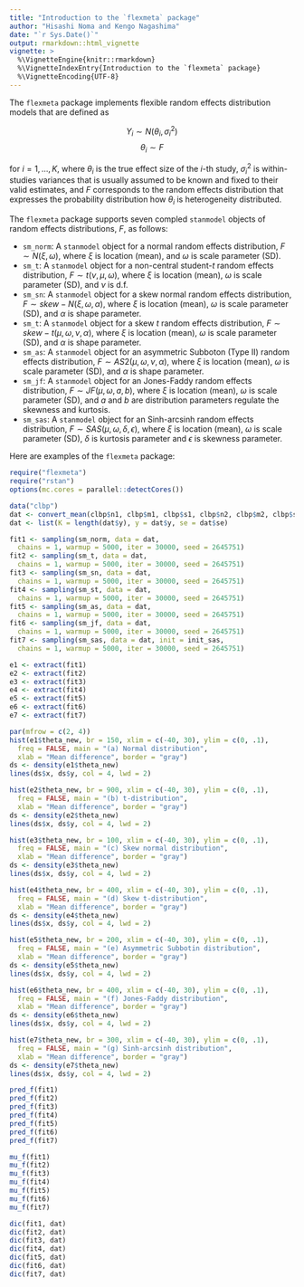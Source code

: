 ```yaml
---
title: "Introduction to the `flexmeta` package"
author: "Hisashi Noma and Kengo Nagashima"
date: "`r Sys.Date()`"
output: rmarkdown::html_vignette
vignette: >
  %\VignetteEngine{knitr::rmarkdown}
  %\VignetteIndexEntry{Introduction to the `flexmeta` package}
  %\VignetteEncoding{UTF-8}
---
```



The `flexmeta` package implements flexible random effects distribution models that are defined as

$$Y_i \sim N(\theta_i, \sigma_i^2)$$
$$\theta_i \sim F$$

for $i=1,\ldots,K$, where $\theta_i$ is the true effect size of the $i$-th study, $\sigma_i^2$ is within-studies variances that is usually assumed to be known and fixed to their valid estimates, and $F$ corresponds to the random effects distribution that expresses the probability distribution how $\theta_i$ is heterogeneity distributed.

The `flexmeta` package supports seven compled `stanmodel` objects of random effects distributions, $F$, as follows:

* `sm_norm`: A `stanmodel` object for a normal random effects distribution, $F \sim N(\xi, \omega)$, where $\xi$ is location (mean), and $\omega$ is scale parameter (SD).
* `sm_t`: A `stanmodel` object for a non-central student-$t$ random effects distribution, $F \sim t(\nu, \mu, \omega)$, where $\xi$ is location (mean), $\omega$ is scale parameter (SD), and $\nu$ is d.f.
* `sm_sn`: A `stanmodel` object for a skew normal random effects distribution, $F \sim skew-N(\xi, \omega, \alpha)$, where $\xi$ is location (mean), $\omega$ is scale parameter (SD), and $\alpha$ is shape parameter.
* `sm_t`: A `stanmodel` object for a skew $t$ random effects distribution, $F \sim skew-t(\mu, \omega, \nu, \alpha)$, where $\xi$ is location (mean), $\omega$ is scale parameter (SD), and $\alpha$ is shape parameter.
* `sm_as`: A `stanmodel` object for an asymmetric Subboton (Type II) random effects distribution, $F \sim AS2(\mu, \omega, \nu, \alpha)$, where $\xi$ is location (mean), $\omega$ is scale parameter (SD), and $\alpha$ is shape parameter.
* `sm_jf`: A `stanmodel` object for an Jones-Faddy random effects distribution, $F \sim JF(\mu, \omega, a, b)$, where $\xi$ is location (mean), $\omega$ is scale parameter (SD), and $a$ and $b$ are distribution parameters regulate the skewness and kurtosis.
* `sm_sas`: A `stanmodel` object for an Sinh-arcsinh random effects distribution, $F \sim SAS(\mu, \omega, \delta, \epsilon)$, where $\xi$ is location (mean), $\omega$ is scale parameter (SD), $\delta$ is kurtosis parameter and $\epsilon$ is skewness parameter.

Here are examples of the `flexmeta` package:
```r
require("flexmeta")
require("rstan")
options(mc.cores = parallel::detectCores())

data("clbp")
dat <- convert_mean(clbp$n1, clbp$m1, clbp$s1, clbp$n2, clbp$m2, clbp$s2)
dat <- list(K = length(dat$y), y = dat$y, se = dat$se)

fit1 <- sampling(sm_norm, data = dat,
  chains = 1, warmup = 5000, iter = 30000, seed = 2645751)
fit2 <- sampling(sm_t, data = dat,
  chains = 1, warmup = 5000, iter = 30000, seed = 2645751)
fit3 <- sampling(sm_sn, data = dat,
  chains = 1, warmup = 5000, iter = 30000, seed = 2645751)
fit4 <- sampling(sm_st, data = dat,
  chains = 1, warmup = 5000, iter = 30000, seed = 2645751)
fit5 <- sampling(sm_as, data = dat,
  chains = 1, warmup = 5000, iter = 30000, seed = 2645751)
fit6 <- sampling(sm_jf, data = dat,
  chains = 1, warmup = 5000, iter = 30000, seed = 2645751)
fit7 <- sampling(sm_sas, data = dat, init = init_sas,
  chains = 1, warmup = 5000, iter = 30000, seed = 2645751)

e1 <- extract(fit1)
e2 <- extract(fit2)
e3 <- extract(fit3)
e4 <- extract(fit4)
e5 <- extract(fit5)
e6 <- extract(fit6)
e7 <- extract(fit7)

par(mfrow = c(2, 4))
hist(e1$theta_new, br = 150, xlim = c(-40, 30), ylim = c(0, .1),
  freq = FALSE, main = "(a) Normal distribution",
  xlab = "Mean difference", border = "gray")
ds <- density(e1$theta_new)
lines(ds$x, ds$y, col = 4, lwd = 2)

hist(e2$theta_new, br = 900, xlim = c(-40, 30), ylim = c(0, .1),
  freq = FALSE, main = "(b) t-distribution",
  xlab = "Mean difference", border = "gray")
ds <- density(e2$theta_new)
lines(ds$x, ds$y, col = 4, lwd = 2)

hist(e3$theta_new, br = 100, xlim = c(-40, 30), ylim = c(0, .1),
  freq = FALSE, main = "(c) Skew normal distribution",
  xlab = "Mean difference", border = "gray")
ds <- density(e3$theta_new)
lines(ds$x, ds$y, col = 4, lwd = 2)

hist(e4$theta_new, br = 400, xlim = c(-40, 30), ylim = c(0, .1),
  freq = FALSE, main = "(d) Skew t-distribution",
  xlab = "Mean difference", border = "gray")
ds <- density(e4$theta_new)
lines(ds$x, ds$y, col = 4, lwd = 2)

hist(e5$theta_new, br = 200, xlim = c(-40, 30), ylim = c(0, .1),
  freq = FALSE, main = "(e) Asymmetric Subbotin distribution",
  xlab = "Mean difference", border = "gray")
ds <- density(e5$theta_new)
lines(ds$x, ds$y, col = 4, lwd = 2)

hist(e6$theta_new, br = 400, xlim = c(-40, 30), ylim = c(0, .1),
  freq = FALSE, main = "(f) Jones-Faddy distribution",
  xlab = "Mean difference", border = "gray")
ds <- density(e6$theta_new)
lines(ds$x, ds$y, col = 4, lwd = 2)

hist(e7$theta_new, br = 300, xlim = c(-40, 30), ylim = c(0, .1),
  freq = FALSE, main = "(g) Sinh-arcsinh distribution",
  xlab = "Mean difference", border = "gray")
ds <- density(e7$theta_new)
lines(ds$x, ds$y, col = 4, lwd = 2)

pred_f(fit1)
pred_f(fit2)
pred_f(fit3)
pred_f(fit4)
pred_f(fit5)
pred_f(fit6)
pred_f(fit7)

mu_f(fit1)
mu_f(fit2)
mu_f(fit3)
mu_f(fit4)
mu_f(fit5)
mu_f(fit6)
mu_f(fit7)

dic(fit1, dat)
dic(fit2, dat)
dic(fit3, dat)
dic(fit4, dat)
dic(fit5, dat)
dic(fit6, dat)
dic(fit7, dat)
```
